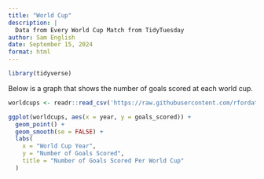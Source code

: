 ```yaml
---
title: "World Cup"
description: |
  Data from Every World Cup Match from TidyTuesday
author: Sam English
date: September 15, 2024
format: html
---
```


```r
library(tidyverse)
```

Below is a graph that shows the number of goals scored at each world cup.

```r

worldcups <- readr::read_csv('https://raw.githubusercontent.com/rfordatascience/tidytuesday/master/data/2022/2022-11-29/worldcups.csv')

ggplot(worldcups, aes(x = year, y = goals_scored)) + 
  geom_point() + 
  geom_smooth(se = FALSE) +
  labs(
    x = "World Cup Year",
    y = "Number of Goals Scored",
    title = "Number of Goals Scored Per World Cup"
  )
```
